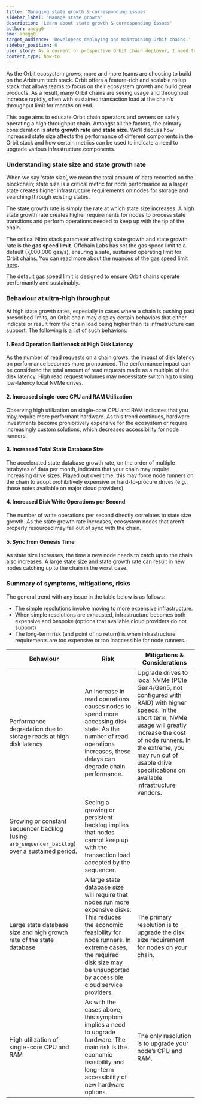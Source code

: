 ```yaml
---
title: 'Managing state growth & corresponding issues'
sidebar_label: 'Manage state growth'
description: 'Learn about state growth & corresponding issues'
author: anegg0
sme: anegg0
target_audience: 'Developers deploying and maintaining Orbit chains.'
sidebar_position: 6
user_story: As a current or prospective Orbit chain deployer, I need to understand what state growth is & the issues it can create.
content_type: how-to
---
```


As the Orbit ecosystem grows, more and more teams are choosing to build on the Arbitrum tech stack. Orbit offers a feature-rich and scalable rollup stack that allows teams to focus on their ecosystem growth and build great products. As a result, many Orbit chains are seeing usage and throughput increase rapidly, often with sustained transaction load at the chain’s throughput limit for months on end.

This page aims to educate Orbit chain operators and owners on safely operating a high throughput chain. Amongst all the factors, the primary consideration is **state growth rate** and **state size**. We’ll discuss how increased state size affects the performance of different components in the Orbit stack and how certain metrics can be used to indicate a need to upgrade various infrastructure components.

### Understanding state size and state growth rate

When we say ‘state size’, we mean the total amount of data recorded on the blockchain; state size is a critical metric for node performance as a larger state creates higher infrastructure requirements on nodes for storage and searching through existing states.

The state growth rate is simply the rate at which state size increases. A high state growth rate creates higher requirements for nodes to process state transitions and perform operations needed to keep up with the tip of the chain.

The critical Nitro stack parameter affecting state growth and state growth rate is the **gas speed limit**. Offchain Labs has set the gas speed limit to a default (7,000,000 gas/s), ensuring a safe, sustained operating limit for Orbit chains. You can read more about the nuances of the gas speed limit [here](https://docs.arbitrum.io/how-arbitrum-works/inside-arbitrum-nitro#the-speed-limit).

The default gas speed limit is designed to ensure Orbit chains operate performantly and sustainably.

### Behaviour at ultra-high throughput

At high state growth rates, especially in cases where a chain is pushing past prescribed limits, an Orbit chain may display certain behaviors that either indicate or result from the chain load being higher than its infrastructure can support. The following is a list of such behaviors.

#### 1. Read Operation Bottleneck at High Disk Latency

As the number of read requests on a chain grows, the impact of disk latency on performance becomes more pronounced. The performance impact can be considered the total amount of read requests made as a multiple of the disk latency. High read request volumes may necessitate switching to using low-latency local NVMe drives.

#### 2. Increased single-core CPU and RAM Utilization

Observing high utilization on single-core CPU and RAM indicates that you may require more performant hardware. As this trend continues, hardware investments become prohibitively expensive for the ecosystem or require increasingly custom solutions, which decreases accessibility for node runners.

#### 3. Increased Total State Database Size

The accelerated state database growth rate, on the order of multiple terabytes of data per month, indicates that your chain may require increasing drive sizes. Played out over time, this may force node runners on the chain to adopt prohibitively expensive or hard-to-procure drives (e.g., those notes available on major cloud providers).

#### 4. Increased Disk Write Operations per Second

The number of write operations per second directly correlates to state size growth. As the state growth rate increases, ecosystem nodes that aren’t properly resourced may fall out of sync with the chain.

#### 5. Sync from Genesis Time

As state size increases, the time a new node needs to catch up to the chain also increases. A large state size and state growth rate can result in new nodes catching up to the chain in the worst case.

### Summary of symptoms, mitigations, risks

The general trend with any issue in the table below is as follows:

- The simple resolutions involve moving to more expensive infrastructure.
- When simple resolutions are exhausted, infrastructure becomes both expensive and bespoke (options that available cloud providers do not support)
- The long-term risk (and point of no return) is when infrastructure requirements are too expensive or too inaccessible for node runners.

| Behaviour                                                                                      | Risk                                                                                                                                                                                                                                     | Mitigations & Considerations                                                                                                                                                                                                                                                  |
| ---------------------------------------------------------------------------------------------- | ---------------------------------------------------------------------------------------------------------------------------------------------------------------------------------------------------------------------------------------- | ----------------------------------------------------------------------------------------------------------------------------------------------------------------------------------------------------------------------------------------------------------------------------- |
| Performance degradation due to storage reads at high disk latency                              | An increase in read operations causes nodes to spend more accessing disk state. As the number of read operations increases, these delays can degrade chain performance.                                                                  | Upgrade drives to local NVMe (PCIe Gen4/Gen5, not configured with RAID) with higher speeds. In the short term, NVMe usage will greatly increase the cost of node runners. In the extreme, you may run out of usable drive specifications on available infrastructure vendors. |
| Growing or constant sequencer backlog (using `arb_sequencer_backlog`) over a sustained period. | Seeing a growing or persistent backlog implies that nodes cannot keep up with the transaction load accepted by the sequencer.                                                                                                            |                                                                                                                                                                                                                                                                               |
| Large state database size and high growth rate of the state database                           | A large state database size will require that nodes run more expensive disks. This reduces the economic feasibility for node runners. In extreme cases, the required disk size may be unsupported by accessible cloud service providers. | The primary resolution is to upgrade the disk size requirement for nodes on your chain.                                                                                                                                                                                       |
| High utilization of single-core CPU and RAM                                                    | As with the cases above, this symptom implies a need to upgrade hardware. The main risk is the economic feasibility and long-term accessibility of new hardware options.                                                                 | The only resolution is to upgrade your node’s CPU and RAM.                                                                                                                                                                                                                    |
